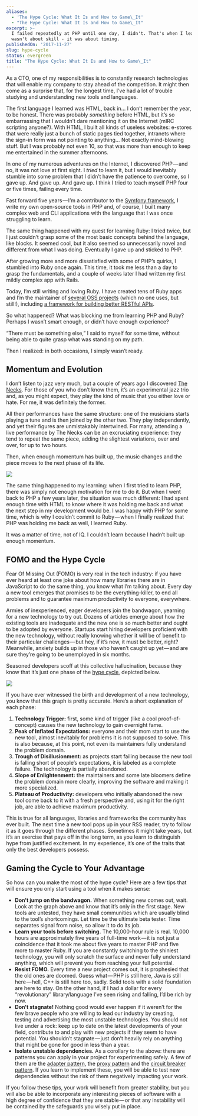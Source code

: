 ```yaml
---
aliases:
  - 'The Hype Cycle: What It Is and How to Game\_It'
  - "The Hype Cycle: What It Is and How to Game\_It"
excerpt: >-
  I failed repeatedly at PHP until one day, I didn't. That's when I learned it
  wasn't about skill - it was about timing.
publishedOn: '2017-11-27'
slug: hype-cycle
status: evergreen
title: "The Hype Cycle: What It Is and How to Game\_It"
---
```

As a CTO, one of my responsibilities is to constantly research technologies that will enable my company to stay ahead of the competition. It might then come as a surprise that, for the longest time, I’ve had a lot of trouble studying and understanding new tools and languages.

The first language I learned was HTML, back in… I don’t remember the year, to be honest. There was probably _something_ before HTML, but it’s so embarrassing that I wouldn’t dare mentioning it on the Internet (mIRC scripting anyone?). With HTML, I built all kinds of useless websites: e-stores that were really just a bunch of static pages tied together, intranets where the sign-in form was not pointing to anything… Not exactly mind-blowing stuff. But I was probably not even 10, so that was more than enough to keep me entertained in the summer afternoons.

In one of my numerous adventures on the Internet, I discovered PHP — and no, it was not love at first sight. I _tried_ to learn it, but I would inevitably stumble into some problem that I didn’t have the patience to overcome, so I gave up. And gave up. And gave up. I think I tried to teach myself PHP four or five times, failing every time.

Fast forward five years — I’m a contributor to the [Symfony framework](https://symfony.com/), I write my own open-source tools in PHP and, of course, I built many complex web and CLI applications with the language that I was once struggling to learn.

The same thing happened with my quest for learning Ruby: I tried twice, but I just couldn’t grasp some of the most basic concepts behind the language, like blocks. It seemed cool, but it also seemed so unnecessarily novel and different from what I was doing. Eventually I gave up and sticked to PHP.

After growing more and more dissatisfied with some of PHP’s quirks, I stumbled into Ruby once again. This time, it took me less than a day to grasp the fundamentals, and a couple of weeks later I had written my first mildly complex app with Rails.

Today, I’m still writing and loving Ruby. I have created tens of Ruby apps and I’m the maintainer of [several OSS projects](https://github.com/aldesantis) (which no one uses, but still!), including [a framework for building better RESTful APIs](https://github.com/pragmarb).

So what happened? What was blocking me from learning PHP and Ruby? Perhaps I wasn’t smart enough, or didn’t have enough experience?

“There must be something else,” I said to myself for some time, without being able to quite grasp what was standing on my path.

Then I realized: in both occasions, I simply wasn’t ready.

## Momentum and Evolution

I don’t listen to jazz very much, but a couple of years ago I discovered [The Necks](http://www.thenecks.com/). For those of you who don’t know them, it’s an experimental jazz trio and, as you might expect, they play the kind of music that you either love or hate. For me, it was definitely the former.

All their performances have the same structure: one of the musicians starts playing a tune and is then joined by the other two. They play independently, and yet their figures are unmistakably intertwined. For many, attending a live performance by The Necks can be an excruciating experience: they tend to repeat the same piece, adding the slightest variations, over and over, for up to two hours.

Then, when enough momentum has built up, the music changes and the piece moves to the next phase of its life.

![](https://cdn-images-1.medium.com/max/1200/1*Og6ty9jmYAUDRiE4fnhmPg.jpeg)

The same thing happened to my learning: when I first tried to learn PHP, there was simply not enough motivation for me to do it. But when I went back to PHP a few years later, the situation was much different: I had spent enough time with HTML to know where it was holding me back and what the next step in my development would be. I was happy with PHP for some time, which is why I couldn’t commit to Ruby — when I finally realized that PHP was holding me back as well, I learned Ruby.

It was a matter of time, not of IQ. I couldn’t learn because I hadn’t built up enough momentum.

## FOMO and the Hype Cycle

Fear Of Missing Out (FOMO) is very real in the tech industry: if you have ever heard at least one joke about how many libraries there are in JavaScript to do the same thing, you know what I’m talking about. Every day a new tool emerges that promises to be the everything-killer, to end all problems and to guarantee maximum productivity to everyone, everywhere.

Armies of inexperienced, eager developers join the bandwagon, yearning for a new technology to try out. Dozens of articles emerge about how the existing tools are inadequate and the new one is so much better and ought to be adopted by everyone. Startups start hiring developers proficient with the new technology, without really knowing whether it will be of benefit to their particular challenges — but hey, if it’s new, it must be better, right? Meanwhile, anxiety builds up in those who haven’t caught up yet — and are sure they’re going to be unemployed in six months.

Seasoned developers scoff at this collective hallucination, because they know that it’s just one phase of the [hype cycle](https://en.wikipedia.org/wiki/Hype_cycle), depicted below.

![](https://cdn-images-1.medium.com/max/800/1*VkV1G_GwY7XmYS0hEloMWw.png)

If you have ever witnessed the birth and development of a new technology, you know that this graph is pretty accurate. Here’s a short explanation of each phase:

1. **Technology Trigger:** first, some kind of trigger (like a cool proof-of-concept) causes the new technology to gain overnight fame.
2. **Peak of Inflated Expectations:** everyone and their mom start to use the new tool, almost inevitably for problems it is not supposed to solve. This is also because, at this point, not even its maintainers fully understand the problem domain.
3. **Trough of Disillusionment:** as projects start failing because the new tool is falling short of people’s expectations, it is labeled as a complete failure. The technology is partially abandoned.
4. **Slope of Enlightenment:** the maintainers and some late bloomers define the problem domain more clearly, improving the software and making it more specialized.
5. **Plateau of Productivity:** developers who initially abandoned the new tool come back to it with a fresh perspective and, using it for the right job, are able to achieve maximum productivity.

This is true for all languages, libraries and frameworks the community has ever built. The next time a new tool pops up in your RSS reader, try to follow it as it goes through the different phases. Sometimes it might take years, but it’s an exercise that pays off in the long term, as you learn to distinguish hype from justified excitement. In my experience, it’s one of the traits that only the best developers possess.

## Gaming the Cycle to Your Advantage

So how can you make the most of the hype cycle? Here are a few tips that will ensure you only start using a tool when it makes sense:

- **Don’t jump on the bandwagon.** When something new comes out, wait. Look at the graph above and know that it’s only in the first stage. New tools are untested, they have small communities which are usually blind to the tool’s shortcomings. Let time be the ultimate beta tester. Time separates signal from noise, so allow it to do its job.
- **Learn your tools before switching.** The 10,000-hour rule is real. 10,000 hours are approximately five years of full-time work — it is not just a coincidence that it took me about five years to master PHP and five more to master Ruby. If you are constantly switching to the shiniest technology, you will only scratch the surface and never fully understand anything, which will prevent you from reaching your full potential.
- **Resist FOMO.** Every time a new project comes out, it is prophesied that the old ones are doomed. Guess what — PHP is still here, Java is still here — hell, C++ is still here too, sadly. Solid tools with a solid foundation are here to stay. On the other hand, if I had a dollar for every “revolutionary” library/language I’ve seen rising and falling, I’d be rich by now.
- **Don’t stagnate!** Nothing good would ever happen if it weren’t for the few brave people who are willing to lead our industry by creating, testing and advertising the most unstable technologies. You should not live under a rock: keep up to date on the latest developments of your field, contribute to and play with new projects if they seem to have potential. You shouldn’t stagnate — just don’t heavily rely on anything that might be gone for good in less than a year.
- **Isolate unstable dependencies.** As a corollary to the above: there are patterns you can apply in your project for experimenting safely. A few of them are the [adapter pattern](https://it.wikipedia.org/wiki/Adapter_pattern), the [proxy pattern](https://en.wikipedia.org/wiki/Proxy_pattern) and the [circuit breaker pattern](https://martinfowler.com/bliki/CircuitBreaker.html). If you learn to implement these, you will be able to test new dependencies without the risk of them negatively impacting your work.

If you follow these tips, your work will benefit from greater stability, but you will also be able to incorporate any interesting pieces of software with a high degree of confidence that they are stable — or that any instability will be contained by the safeguards you wisely put in place.
